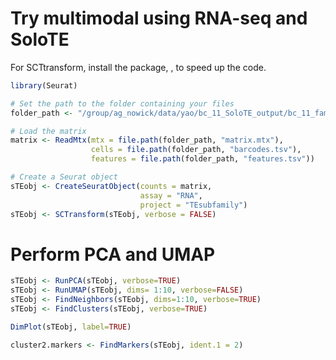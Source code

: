 # Try multimodal using RNA-seq and SoloTE

For SCTtransform, install the package, , to speed up the code.

```r
library(Seurat)

# Set the path to the folder containing your files
folder_path <- "/group/ag_nowick/data/yao/bc_11_SoloTE_output/bc_11_familytes_MATRIX/"

# Load the matrix
matrix <- ReadMtx(mtx = file.path(folder_path, "matrix.mtx"),
                  cells = file.path(folder_path, "barcodes.tsv"),
                  features = file.path(folder_path, "features.tsv"))

# Create a Seurat object
sTEobj <- CreateSeuratObject(counts = matrix, 
                             assay = "RNA", 
                             project = "TEsubfamily")
sTEobj <- SCTransform(sTEobj, verbose = FALSE)

```

# Perform PCA and UMAP

```r
sTEobj <- RunPCA(sTEobj, verbose=TRUE)
sTEobj <- RunUMAP(sTEobj, dims= 1:10, verbose=FALSE)
sTEobj <- FindNeighbors(sTEobj, dims=1:10, verbose=TRUE)
sTEobj <- FindClusters(sTEobj, verbose=TRUE)

DimPlot(sTEobj, label=TRUE)
```
```r
cluster2.markers <- FindMarkers(sTEobj, ident.1 = 2)
```

